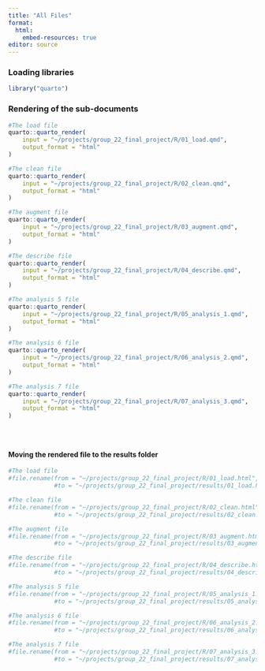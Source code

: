 ```yaml
---
title: "All Files"
format:
  html:
    embed-resources: true
editor: source
---
```


### Loading libraries 

```r
library("quarto")
```

### Rendering of the sub-documents

```r
#The load file
quarto::quarto_render(
    input = "~/projects/group_22_final_project/R/01_load.qmd",
    output_format = "html"
)

#The clean file
quarto::quarto_render(
    input = "~/projects/group_22_final_project/R/02_clean.qmd",
    output_format = "html"
)

#The augment file
quarto::quarto_render(
    input = "~/projects/group_22_final_project/R/03_augment.qmd",
    output_format = "html"
)

#The describe file
quarto::quarto_render(
    input = "~/projects/group_22_final_project/R/04_describe.qmd",
    output_format = "html"
)

#The analysis 5 file
quarto::quarto_render(
    input = "~/projects/group_22_final_project/R/05_analysis_1.qmd",
    output_format = "html"
)

#The analysis 6 file
quarto::quarto_render(
    input = "~/projects/group_22_final_project/R/06_analysis_2.qmd",
    output_format = "html"
)

#The analysis 7 file
quarto::quarto_render(
    input = "~/projects/group_22_final_project/R/07_analysis_3.qmd",
    output_format = "html"
)





```

#### Moving the rendered file to the results folder

```r
#The load file
#file.rename(from = "~/projects/group_22_final_project/R/01_load.html",
             #to = "~/projects/group_22_final_project/results/01_load.html" )

#The clean file
#file.rename(from = "~/projects/group_22_final_project/R/02_clean.html",
             #to = "~/projects/group_22_final_project/results/02_clean.html" )

#The augment file
#file.rename(from = "~/projects/group_22_final_project/R/03_augment.html",
             #to = "~/projects/group_22_final_project/results/03_augment.html" )

#The describe file
#file.rename(from = "~/projects/group_22_final_project/R/04_describe.html",
             #to = "~/projects/group_22_final_project/results/04_describe.html" )

#The analysis 5 file
#file.rename(from = "~/projects/group_22_final_project/R/05_analysis_1.html",
             #to = "~/projects/group_22_final_project/results/05_analysis_1.html" )

#The analysis 6 file
#file.rename(from = "~/projects/group_22_final_project/R/06_analysis_2.html",
             #to = "~/projects/group_22_final_project/results/06_analysis_2.html" )

#The analysis 7 file
#file.rename(from = "~/projects/group_22_final_project/R/07_analysis_3.html",
             #to = "~/projects/group_22_final_project/results/07_analysis_3.html" )
```

```r

```
